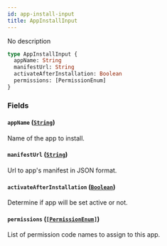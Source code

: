```yaml
---
id: app-install-input
title: AppInstallInput
---
```


No description

```graphql
type AppInstallInput {
  appName: String
  manifestUrl: String
  activateAfterInstallation: Boolean
  permissions: [PermissionEnum]
}
```

### Fields

#### `appName` ([`String`](/developer/api-reference/scalars/string.mdx))

Name of the app to install.

#### `manifestUrl` ([`String`](/developer/api-reference/scalars/string.mdx))

Url to app's manifest in JSON format.

#### `activateAfterInstallation` ([`Boolean`](/developer/api-reference/scalars/boolean.mdx))

Determine if app will be set active or not.

#### `permissions` ([`[PermissionEnum]`](/developer/api-reference/enums/permission-enum.mdx))

List of permission code names to assign to this app.

